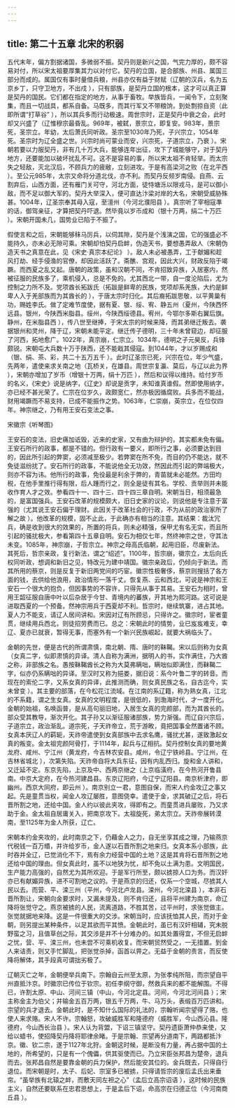```yaml
---
---
---
```

title: 第二十五章 北宋的积弱
---




五代末年，偏方割据诸国，多微弱不振。契丹则是新兴之国，气完力厚的，颇不容易对付，所以宋太祖要厚集其力以对付它。契丹的立国，是合部族、州县、属国三部分而成的。属国仅有事时量借兵粮，州县亦仅有益于财赋（辽朝的汉兵，名为五京乡丁，只守卫地方，不出戍 ），只有部族，是契丹立国的根本，这才可以真正算是契丹的国民。它们都在指定的地方，从事于畜牧。举族皆兵，一闻令下，立刻聚集，而且一切战具，都系自备。马既多，而其行军又不带粮饷，到处剽掠自资（此即所谓“打草谷” ），所以其兵多而行动极速。周世宗时，正是契丹中衰之会，此时却又兴盛了（辽惟穆宗最昏乱。969年，被弑，景宗立，即复安。983年，景宗死，圣宗立。年幼，太后萧氏同听政。圣宗至1030年乃死，子兴宗立，1054年死。圣宗时为辽全盛之世。兴宗时尚可蒙业而安，兴宗死，子道宗立，乃衰 ）。宋朝若要以力服契丹，非有几十万大兵，能够连年出征，攻下了城能够守，对于契丹地方，还要能加以破坏扰乱不可。这不是容易的事，所以宋太祖不肯轻举。而太宗失之轻敌，灭北汉后，不顾兵力的疲敝，立刻进攻。于是有高梁河之败（在北平西 ）。至公元985年，太宗又命将分道北伐，亦不利。而契丹反频岁南侵。自燕、云割弃后，山西方面，还有雁门关可守，河北方面，徒恃塘泺以限戎马，是可以御小敌，而不足以御大军的。契丹大举深入，便可直达汴梁对岸的大名，宋朝受威胁殊甚。1004年，辽圣宗奉其母入寇，至澶州（今河北濮阳县 ）。真宗听了宰相寇準的话，御驾亲征，才算把契丹吓退。然毕竟以岁币成和（银十万两，绢二十万匹 ）。宋朝开国未几，国势业已陷于不振了。

假使言和之后，宋朝能够秣马厉兵，以伺其隙，契丹是个浅演之国，它的强盛必不能持久，亦未必无隙可乘。宋朝却怕契丹启衅，伪造天书，要想愚弄敌人（宋朝伪造天书之真意在此，见《宋史·真宗本纪论》 ）。敌人未必被愚弄，工于献媚和趁风打劫、经手侵渔的官僚，却因此活跃了。斋醮、宫观，因此大兴，财政反陷于竭蹶。而西夏之乱又起。唐朝的政策，虽和汉朝不同，不肯招致异族，入居塞内，然被征服的民族多了，乘机侵入，总是不免的。尤其西北一带，自一度沦陷后，尤为控制之力所不及。党项酋长拓跋氏（拓跋是鲜卑的民族，党项却系羌族，大约是鲜卑人入于羌部族而为其酋长的 ），于唐太宗时归化。其后裔拓跋思敬，以平黄巢有功，赐姓李氏。做了定难节度使，据有夏、银、绥、宥、静五州（夏州，今陕西怀远县。银州，今陕西米脂县。绥州，今陕西绥德县。宥州，今鄂尔多斯右翼后旗。静州，在米脂县西 ），传八世至继捧，于宋太宗的时候来降，而其弟继迁叛去。袭据银州和灵州，降于辽，宋朝未能平定。继迁传子德明，三十年未曾窥边，却征服了河西，拓地愈广。1022年，真宗崩，仁宗立。1034年，德明之子元昊反，兵锋颇锐。宋朝屯大兵数十万于陕西，还不能戢其侵寇。到1044年，才以岁赐成和（银、绢、茶、彩，共二十五万五千 ）。此时辽圣宗已死，兴宗在位，年少气盛，先两年，遣使来求关南之地（瓦桥关，在雄县。周世宗复瀛、莫后，与辽以此为界 ），宋朝亦增加了岁币（增银十万两，绢十万匹 ），然后和议得以维持。给付岁币的名义，《宋史》说是纳字，《辽史》却说是贡字，未知谁真谁假。然即使用纳字，亦已经不甚光荣了。仁宗在位岁久，政颇宽仁，然亦极因循腐败。兵多而不能战，财用竭蹶而不易支持，已成不能振作之势。1063年，仁崇崩，英宗立，在位仅四年。神宗继之，乃有用王安石变法之事。

宋徽宗《听琴图》



王安石的变法，旧史痛加诋毁，近来的史家，又有曲为辩护的，其实都未免有偏。王安石所行的政事，都是不错的。但行政有一要义，即所行之事，必须要达到目的，因此所引起的弊窦，必须减至极少。若弊窦在所不免，而目的仍不能达，就不免徒滋纷扰了。安石所行的政事，不能说他全无功效，然因此而引起的弊端极大，则亦不容为讳。他所行的政事，免役最是利余于弊的，青苗就未必能然。方田均税，在他手里推行得有限，后人踵而行之，则全是徒有其名。学校、贡举则并未能收作育人才之效。参看四十一、四十三、四十四三章自明。宋朝当日，相须最急的，是富国强兵。王安石改革的规模颇大，旧日史家的议论，则说他是专注意于富强的（尤其说王安石偏于理财。此因关于改革社会的行政，不为从前的政治家所了解之故 ）。他改革的规模，固不止此，于此确亦有相当的注意。其结果：裁汰冗兵，确是收到很大的效果的，所置的将兵，则未必精强，保甲尤有名无实，而且所引起的骚扰极大，参看第四十五章自明。安石为相仅七年，然终神宗之世，守其法未变。1085年，神宗崩，子哲宗立。神宗之母高氏临朝，起用旧臣，尽废新法。其死后，哲宗亲政，复行新法，谓之“绍述”。1100年，哲宗崩，徽宗立，太后向氏权同听政，想调和新旧之见，特改元为建中靖国。徽宗亲政后，仍倾向于新法。而其所用的蔡京，则是反复于新旧两党间的巧宦。徽宗性极奢侈，蔡京则搜括了各方面的钱，去供给他浪用，政治情形一落千丈。恢复燕、云和西北，可说是神宗和王安石一个很大的抱负，但因事势的不容许，只得先从事于其易。王安石为相时，曾用王韶征服自唐中叶以后杂居于今甘、青境内的蕃族，开其地为熙河路。这可说是进取西夏的一个预备。然神宗用兵于西夏却不利。哲宗时，继续筑寨，进占其地。夏人力不能支，请辽人居间讲和。宋因对辽有所顾忌，只得许之。徽宗时，宦者童贯，继续用兵西北，则徒招劳费而已。总之：宋朝此时的情势，业已岌岌难支，幸辽、夏亦已就衰，暂得无事，而塞外有一个新兴民族崛起，就要大祸临头了。

金朝的先世，便是古代的所谓肃慎，南北朝、隋、唐时的靺鞨。宋以后则称为女真（女真二字，似即肃慎的异译。清人自称为满洲，据明人的书，实作满住，乃大酋之称，非部族之名。愚按靺鞨酋长之称为大莫弗瞒咄，瞒咄似即满住，而靺鞨二字，似亦仍系瞒咄的异译。至汉时又称为挹娄，据旧说：系今叶鲁二字的转音。而现在的索伦二字，又系女真的异译，此推测而确，则女真民族之名，自古迄今，实未曾变 ）。其主要的部落，在今松花江流域。在江南的系辽籍，称为熟女真，江北的不系籍，谓之生女真。女真的文明程度，是很低的，到渤海时代，才一度开化。金朝的始祖，名唤函普，是从高句丽旧地，入居生女真的完颜部，而为其酋长的。部众受其教导，渐次开化。其子孙又以渐征服诸部族，势力渐强。而辽自兴宗后，子道宗立，政治渐乱。道宗死，子天祚帝立，荒于游畋，竟把国事全然置诸不顾。女真本厌辽人的羁轭，天祚帝遣使到女真部族中去求名鹰，骚扰尤甚，遂致激起女真的叛变。金太祖完颜阿骨打，于1114年，起兵与辽相抗。契丹控制女真的要地黄龙府、咸州、宁江州（黄龙府，今吉林农安县。咸州，令辽宁铁岭县。宁江州，在吉林省城北 ），次第失陷。天祚帝自将大兵东征，因有内乱西归。旋和金人讲和，又迁延不定。东京先陷，上京及中、西两京继之（上京临潢府，在今热河开鲁县南。中京大定府，在今热河建昌县。东京辽阳府，今辽宁辽阳县。南京析津府，即幽州。西京大同府，即云州 ）。南京别立一君，意图自保，而宋人约金攻辽之事又起。先是童贯当权，闻金人攻辽屡胜，意图侥幸。遣使于金，求其破辽之后，将石晋所割之地，还给中国。金人约以彼此夹攻，得即有之。而童贯进兵屡败，乃又求助于金。金太祖自居庸关入，把南京攻下。太祖旋死，弟太宗立。天祚帝展转漠南，至1125年为金人所获，辽亡。

宋朝本约金夹攻的，此时南京之下，仍藉金人之力，自无坐享其成之理，乃输燕京代税钱一百万缗，并许给岁币，金人遂以石晋所割之地来归。女真本系小部族，此时吞并全辽，已觉消化不下，焉有余力经营中国的土地？这是其肯将石晋所割之地还给中国的理由。但女真此时，虽不以地狭为忧，却不免以土满为患。文明国民，生产能力高强的，自然尤为其所欢迎。于是军行所至，颇以掳掠人口为务。而汉奸亦已有献媚异族，进不可割地之议的。于是燕京的归还，仅系一个空城，尽掳其人民以去。而营、平、滦三州（平州，今河北卢龙县。滦州，今河北滦县 ），本非石晋所割让，宋朝向金要求时，又漏未提及，则不肯归还，且将平州建为南京，命辽降将张觉守之。燕京被掳的人民，流离道路，不胜其苦，过平州时，求张觉做主。张觉就据地来降。这是一件很重大的交涉。宋朝当时，应该抚恤其人民，而对于金朝，则另提出某种条件，以足其欲而平其愤。金朝此时，虽已有汉奸相辅，究未脱野蛮之习，且值草创之际，其交涉是并不十分难办的。如其处置得宜，不但无启衅之忧，营、平、滦三州，也未尝不可乘机收复。而宋朝贸然受之，一无措置。到金人来诘责，则又手忙脚乱，把张觉杀掉，函首以畀之。无益于金朝的责言，而反使降将解体，其手段真可谓拙劣极了。

辽朝灭亡之年，金朝便举兵南下。宗翰自云州至太原，为张孝纯所阻，而宗望自平州直抵汴京。时徽宗已传位于钦宗。初任李纲守御，然救兵来的都不能解围。不得已，许割太原、中山、河间三镇（中山，今河北定县。河间，今河北河间县 ）；宋主称金主为伯父；并输金五百万两，银五千万两，牛、马万头，表缎百万匹讲和。宗望的兵才退去。金朝此时，是不知什么国际的礼法的，宗翰听闻宗望得了赂，也使人来求赂。宋人不许。宗翰怒，攻破威胜军和隆德府（威胜军，今山西沁县。隆德府，今山西长治县 ）。宋人认为背盟，下诏三镇坚守。契丹遗臣萧仲恭来使，又给以蜡书，使招降契丹降将耶律余睹。于是宗翰、宗望再分道南下，两路都抵汴京。徽、钦二宗，遂于1127年北狩。金朝这时候，是断没有力量，再占据中国的土地的，所希望的，只是有一个傀儡，供其驱使而已。乃立宋臣张邦昌为楚帝，退兵而去。张邦昌自然是要靠金朝的兵力保护，然后能安其位的。金兵既去，只得自行退位。而宋朝是时，太子、后妃、宗室多已被掳，只得请哲宗的废后孟氏出来垂帘。“虽举族有北辕之衅，而敷天同左袒之心”（孟后立高宗诏语 ），这时候的民族主义，自然还要联系在忠君思想上，于是孟后下诏，命高宗在归德正位（今河南商丘县 ）。